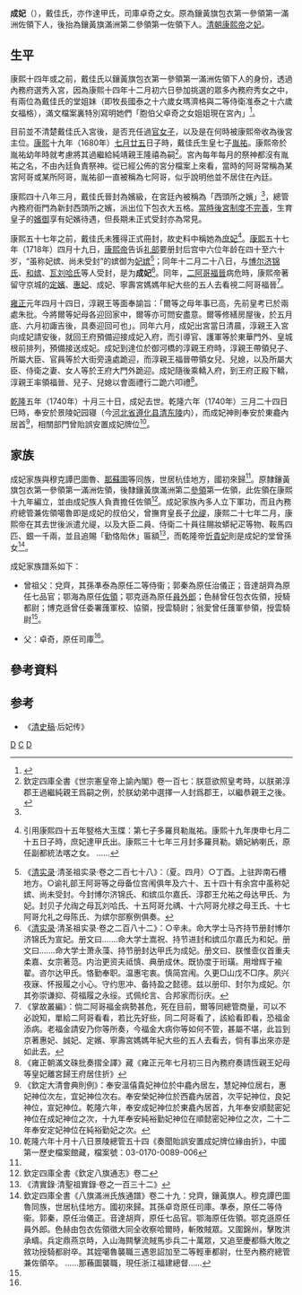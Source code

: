 {{東亞女性歷史人物
|名稱 =成妃戴佳氏
|身份 =清朝妃嫔
|位號= 妃
|徽號= 成
|出生年=
|逝世年=乾隆五年（1740年）
|墳墓=[[清景陵|清景陵]]妃园寝
|子=淳度亲王[[胤祐|胤祐]]
|其他親屬=
|夫=[[康熙帝|康熙帝]]
|父親=卓奇
}}
'''成妃'''（{{bd|17世纪|？|1740年||CatIdx=D}}），戴佳氏，亦作達甲氏，司庫卓奇之女。原為鑲黃旗包衣第一參領第一滿洲佐領下人，後抬為鑲黃旗滿洲第二參領第一佐領下人。[[清朝|清朝]][[康熙帝|康熙帝]]之[[妃|妃]]。

==生平==
康熙十四年或之前，戴佳氏以鑲黃旗包衣第一參領第一滿洲佐領下人的身份，透過內務府選秀入宮，因為康熙十四年十二月初六日參加挑選的眾多內務府秀女之中，有兩位為戴佳氏的堂姐妹（即牧長國泰之十六歲女瑪濟格與二等侍衛准泰之十六歲女福格），滿文檔案裏特別寫明她們「胞伯父卓奇之女姐姐現在宮內」<ref name=w>{{cite book |author1=王冕森 |title=清代后妃雜識 |date=2022 |publisher=上海社會科學院出版社 |isbn=978-7-5520-3820-0}}</ref>。

目前並不清楚戴佳氏入宮後，是否充任過[[官女子|官女子]]，以及是在何時被康熙帝收為後宮主位。[[康熙|康熙]]十九年（1680年）[[七月廿五|七月廿五]]日子時，戴佳氏生皇七子[[允祐|胤祐]]。康熙帝於胤祐幼年時就考慮將其過繼給純靖親王隆禧為嗣<ref>欽定四庫全書《世宗憲皇帝上諭內閣》卷一百七：朕意欲照皇考時，以朕弟淳郡王過繼純親王爲嗣之例，於朕幼弟中選擇一人封爲郡王，以繼恭親王之後。</ref>。宮內每年每月的祭神都沒有胤祐之名，不由內廷負責祭神。從已經公佈的宮分檔案上來看，當時的阿哥常稱為某宮阿哥或某所阿哥，胤祐卻一直被稱為七阿哥，似乎說明他並不居住在內廷。

康熙四十八年三月，戴佳氏晉封為嬪級，在宮廷內被稱為「西頭所之嬪」<ref name=w/>，總管內務府衙門為新封西頭所之嬪，派出位下包衣大五格。[[清朝後宮#顺治朝|當時後宮制度不完善]]，生育皇子的[[嬪御|嬪御]]享有妃嬪待遇，但長期未正式受封亦為常見。

康熙五十七年之前，戴佳氏未獲得正式冊封，故史料中稱她為[[庶妃|庶妃]]<ref>{{cite book |author1=楊啟樵 |title=揭開雍正皇帝隱秘的面紗 |date=2002 |publisher=上海書店出版社 |isbn=9787806227794}}引用康熙四十五年竪格大玉牒：第七子多羅貝勒胤祐。康熙十九年庚申七月二十五日子時，庶妃達甲氏出。康熙三十七年三月封多羅貝勒。嫡妃納喇氏，原任副都統法喀之女。 ......</ref>。[[康熙|康熙]]五十七年（1718年）四月十九日，[[康熙帝|康熙帝]]告诉[[礼部|礼部]]要册封后宫中六位年龄在四十至六十岁，“虽称妃嫔、尚未受封”的嫔御为[[妃嫔|妃嫔]]<ref>《[[清实录|清实录]]·清圣祖实录·卷之二百七十八》：（夏。四月）○丁酉。上驻跸南石槽地方。○谕礼部王阿哥等之母备位宫闱俱年及六十、五十四十有余宫中虽称妃嫔、尚未受封。今封博尔济锦氏、和嫔瓜尔嘉氏、淳郡王允祐之母达甲氏、为妃。封贝子允祹之母瓦刘哈氏、十五阿哥允禑、十六阿哥允禄之母王氏、十七阿哥允礼之母陈氏、为嫔尔部察例俱奏。</ref>；同年十二月二十八日，与[[宣妃|博尔济锦氏]]、[[惇怡皇貴妃|和嫔]]、[[定妃萬琉哈氏|瓦刘哈氏]]等人受封，是为'''成妃'''<ref>《[[清实录|清实录]]·清圣祖实录·卷之二百八十二》：○辛未。命大学士马齐持节册封博尔济锦氏为宣妃。册文曰.......命大学士嵩祝、持节进封和嫔瓜尔嘉氏为和妃。册文曰.......命大学士萧永藻、持节册封达甲氏为成妃。册文曰、朕惟壸仪首重夫柔嘉、女宗著范。内治更资夫祗慎、典册成休。既协度于珩璜。用增辉于褕翟。咨尔达甲氏。恪勤奉职。温惠宅衷。慎简宫闱。久更□山戊不□序。夙兴夜寐、怀报履之小心。守约思冲、备持盈之懿德。兹以册印、封尔为成妃。尔其弥崇谦抑、荷福履之永绥。式佩纶言、合邦家而衍庆。</ref>。同年，[[瓜爾佳氏_(允礽)|二阿哥福晉]]病危時，康熙帝著留守京城的[[定妃萬琉哈氏|定嬪]]、[[惠妃_(康熙帝)|惠妃]]、成妃、寧壽宮媽媽年紀大些的五人去看視二阿哥福晉<ref>《掌故叢編》：倘二阿哥福金病勢甚危，死在目前，爾等同總管商量，可以不必說知，單給二阿哥看看，若比先好些，同二阿哥看了，該給看即看，恐福金添病。老福金請安乃你等所奏，今福金大病你等如何不管，甚屬不堪，此旨到京著惠妃、誠妃、定嬪、寧壽宮媽媽年紀大些的五人去看去，倘有事出來亦是如此去。</ref>。

[[雍正|雍正]]元年四月十四日，淳親王等面奉諭旨：「爾等之母年事已高，先前皇考已於兩處朱批。今將爾等妃母各迎回家中，爾等亦可問安盡意。爾等修繕房屋後，於五月底、六月初諏吉後，具奏迎回可也」。同年六月，成妃出宮當日清晨，淳親王入宮向成妃請安後，就回王府預備迎接成妃入府，而引導官、護軍等於東華門外、皇城根前排列，預備接送成妃。成妃到達位於御河橋的淳親王府時，淳親王帶領兒子、所屬大臣、官員等於大街旁遠處跪迎，而淳親王福晉帶領女兒、兒媳，以及所屬大臣、侍衛之妻、女人等於王府大門外跪迎。成妃隨後乘轎入府，到王府正殿下轎，淳親王率領福晉、兒子、兒媳以會面禮行二跪六叩禮<ref>《雍正朝滿文硃批奏摺全譯》藏《雍正元年七月初三日內務府奏請恆親王妃母等皇妃離宮歸王府居住折》 </ref>。

[[乾隆|乾隆]]五年（1740年）十月三十日，成妃去世。乾隆六年（1740年）三月二十四日巳時，奉安於景陵妃园寝（今[[河北省|河北省]][[遵化县|遵化县]][[清东陵|清东陵]]内），而成妃神則奉安於東龕內居首<ref>《欽定大清會典則例》：奉安溫僖貴妃神位於中龕內居左，慧妃神位居右，惠妃神位次左，宜妃神位次右。奉安榮妃神位於西龕內居首，次平妃神位，良妃神位，宣妃神位。乾隆六年，奉安成妃神位於東龕內居首，九年奉安順懿密妃神位在成妃神位之次，十九年奉安純裕勤妃神位在順懿密妃神位之次，二十二年奉安定妃神位在純裕勤妃之次。</ref>，相關部門曾貽誤安置成妃牌位<ref> 乾隆六年十月十八日景陵總管五十四《奏聞貽誤安置成妃牌位緣由折》，中國第一歷史檔案館藏，檔案號：03-0170-0089-006</ref>。

==家族==
成妃家族與穆克譚巴圖魯、[[那蘇圖|那蘇圖]]等同族，世居杭佳地方，國初來歸<ref name="a1"/>。原隸鑲黃旗包衣第一參領第一滿洲佐領，後隸鑲黃旗滿洲第二[[參領|參領]]第一佐領，此佐領在康熙十九年編立，並由成妃族人負責擔任佐領<ref> 欽定四庫全書《欽定八旗通志》卷二</ref>。成妃家族內多人立下軍功，而且內務府總管兼佐領噶魯即是成妃的叔伯父，曾撫育皇長子[[允禔|允禔]]，康熙二十七年二月，康熙帝在其去世後派遣允禔，以及大臣二員、侍衛二十員往賜妝蟒紀疋等物、鞍馬四匹、銀一千兩，並且追賜「勤恪貽休」匾額<ref>《清實錄·清聖祖實錄·卷之一百三十二》</ref>，而乾隆帝[[忻貴妃|忻貴妃]]則是成妃的堂曾孫女<ref name="a1"> 欽定四庫全書《八旗滿洲氏族通譜》卷二十九：兌齊，鑲黃旗人。穆克譚巴圖魯同族，世居杭佳地方。國初來歸。其孫卓竒原任司庫。凖泰，原任二等侍衞。郭秦，原任治儀正。音達胡齊，原任七品官。鄂海原任佐領。鄂克遜原任員外郎。色赫由包衣佐領徵大同全收察哈爾時，斬敗賊眾。又圍錦州，擊敗洪承疇。兵定鼎燕京時，入山海闗擊流賊馬歩兵二十萬眾，又追至慶都縣大敗之敘功授騎都尉卒。其姪噶魯襲職三遇恩詔加至二等輕車都尉，仕至內務府總管兼佐領卒。 ......那蘓圖襲職，現任浙江福建總督......</ref>。

成妃家族譜系如下：

*曾祖父：兌齊，其孫凖泰為原任二等侍衞；郭秦為原任治儀正；音達胡齊為原任七品官；鄂海為原任[[佐領|佐領]]；鄂克遜為原任[[員外郎|員外郎]]；色赫曾任包衣佐領，授騎都尉；博克遜曾任委署䕶軍校、協領，授雲騎尉；翁愛曾任䕶軍參領，授雲騎尉<ref name="a1"/>。

*父：卓奇，原任司庫<ref name="a1"/>。

==參考資料==
{{Reflist|2}}

==参考==
*《[[清史稿|清史稿]]·后妃传》
{{清圣祖皇室}}
[[Category:清圣祖妃|D]]
[[Category:戴佳氏|C]]
[[Category:鑲黃旗滿洲人|D]]